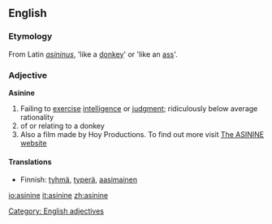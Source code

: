 ==English==

===Etymology===
From Latin ''[[asininus]]'', 'like a [[donkey]]' or 'like an [[ass]]'.

===Adjective===
'''Asinine''' 
# Failing to [[exercise]] [[intelligence]] or [[judgment]]; ridiculously below average rationality
# of or relating to a donkey
# Also a film made by Hoy Productions. To find out more visit [http://www.piczo.com/welcometoasinine The ASININE website]
====Translations====
*Finnish: [[tyhmä]], [[typerä]], [[aasimainen]]

[[Category: English adjectives]]

[[io:asinine]]
[[it:asinine]]
[[zh:asinine]]